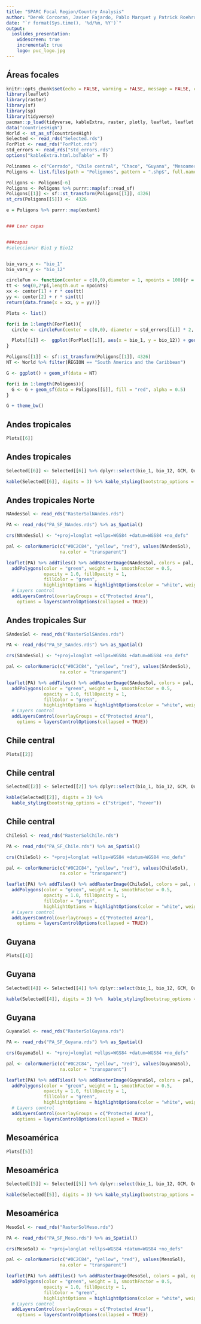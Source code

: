 ```yaml
---
title: "SPARC Focal Region/Country Analysis"
author: "Derek Corcoran, Javier Fajardo, Pablo Marquet y Patrick Roehrdanz"
date: "`r format(Sys.time(), '%d/%m, %Y')`"
output:
  ioslides_presentation:
    widescreen: true
    incremental: true
    logo: puc_logo.jpg
---
```


## Áreas focales

```r
knitr::opts_chunk$set(echo = FALSE, warning = FALSE, message = FALSE, cache = TRUE)
library(leaflet)
library(raster)
library(sf)
library(sp)
library(tidyverse)
pacman::p_load(tidyverse, kableExtra, raster, plotly, leaflet, leaflet.extras,sp, sf, rgdal, fasterize, maps, maptools, rasterVis, ggrepel, rworldxtra)
data("countriesHigh")
World <- st_as_sf(countriesHigh)
Selected <- read_rds("Selected.rds")
ForPlot <- read_rds("ForPlot.rds")
std_errors <- read_rds("std_errors.rds")
options("kableExtra.html.bsTable" = T)

```

```r

Polinames <- c("Cerrado", "Chile central", "Chaco", "Guyana", "Mesoamerica", "Andes tropicales")
Poligons <- list.files(path = "Poligonos", pattern = ".shp$", full.names = T, recursive = T) 

Poligons <- Poligons[-6]
Poligons <- Poligons %>% purrr::map(sf::read_sf)
Poligons[[1]] <- sf::st_transform(Poligons[[1]], 4326)
st_crs(Poligons[[5]]) <-  4326

e = Poligons %>% purrr::map(extent)


### Leer capas


###capas
#seleccionar Bio1 y Bio12


bio_vars_x <- "bio_1"
bio_vars_y <- "bio_12"

```

```r
circleFun <- function(center = c(0,0),diameter = 1, npoints = 100){r = diameter / 2
tt <- seq(0,2*pi,length.out = npoints)
xx <- center[1] + r * cos(tt)
yy <- center[2] + r * sin(tt)
return(data.frame(x = xx, y = yy))}

Plots <- list()

for(i in 1:length(ForPlot)){
  circle <- circleFun(center = c(0,0), diameter = std_errors[[i]] * 2, npoints = 300)

  Plots[[i]] <-  ggplot(ForPlot[[i]], aes(x = bio_1, y = bio_12)) + geom_point(aes(color = Within_circle, shape = cordex))+ geom_path(data = circle, aes(x, y), alpha = .3) + geom_vline(xintercept = 0, color="grey") + geom_hline(yintercept = 0, color="grey")  + scale_color_manual(values = c("#ad2f48", "#414685"),guide = FALSE) + coord_fixed() + theme_minimal() + theme(legend.position = 'none') + geom_text_repel(ggplot2::aes(label = GCM, x = bio_1,y = bio_12), size = 3) + geom_point(data = Selected[[i]], aes(color = "green", shape = cordex)) + xlab("Temperature") + ylab("Precipitation")
}

```

```r
Poligons[[1]] <- sf::st_transform(Poligons[[1]], 4326)
NT <- World %>% filter(REGION == "South America and the Caribbean")

G <- ggplot() + geom_sf(data = NT) 

for(i in 1:length(Poligons)){
  G <- G + geom_sf(data = Poligons[[i]], fill = "red", alpha = 0.5) 
}

G + theme_bw()
```

## Andes tropicales

```r
Plots[[6]]
```

## Andes tropicales


```r
Selected[[6]] <- Selected[[6]] %>% dplyr::select(bio_1, bio_12, GCM, Quad, cordex)

kable(Selected[[6]], digits = 3) %>% kable_styling(bootstrap_options = c("striped", "hover"))

```

## Andes tropicales Norte

```r
NAndesSol <- read_rds("RasterSolNAndes.rds")

PA <- read_rds("PA_SF_NAndes.rds") %>% as_Spatial()

crs(NAndesSol) <- "+proj=longlat +ellps=WGS84 +datum=WGS84 +no_defs"

pal <- colorNumeric(c("#0C2C84", "yellow", "red"), values(NAndesSol),
                    na.color = "transparent")

leaflet(PA) %>% addTiles() %>% addRasterImage(NAndesSol, colors = pal, opacity = 0.5) %>% addLegend(pal = pal, values = values(NAndesSol),title = "Priority")%>%
  addPolygons(color = "green", weight = 1, smoothFactor = 0.5,
              opacity = 1.0, fillOpacity = 1,
              fillColor = "green",
              highlightOptions = highlightOptions(color = "white", weight = 2, bringToFront = TRUE), group = "Protected Area", label = ~NAME, popup = ~NAME) %>%
  # Layers control
  addLayersControl(overlayGroups = c("Protected Area"),
    options = layersControlOptions(collapsed = TRUE)) 

```


## Andes tropicales Sur


```r
SAndesSol <- read_rds("RasterSolSAndes.rds")

PA <- read_rds("PA_SF_SAndes.rds") %>% as_Spatial()

crs(SAndesSol) <- "+proj=longlat +ellps=WGS84 +datum=WGS84 +no_defs"

pal <- colorNumeric(c("#0C2C84", "yellow", "red"), values(SAndesSol),
                    na.color = "transparent")

leaflet(PA) %>% addTiles() %>% addRasterImage(SAndesSol, colors = pal, opacity = 0.5) %>% addLegend(pal = pal, values = values(SAndesSol),title = "Priority")%>%
  addPolygons(color = "green", weight = 1, smoothFactor = 0.5,
              opacity = 1.0, fillOpacity = 1,
              fillColor = "green",
              highlightOptions = highlightOptions(color = "white", weight = 2, bringToFront = TRUE), group = "Protected Area", label = ~NAME, popup = ~NAME) %>%
  # Layers control
  addLayersControl(overlayGroups = c("Protected Area"),
    options = layersControlOptions(collapsed = TRUE)) 

```

## Chile central

```r
Plots[[2]]
```

## Chile central

```r
Selected[[2]] <- Selected[[2]] %>% dplyr::select(bio_1, bio_12, GCM, Quad, cordex)

kable(Selected[[2]], digits = 3) %>%
  kable_styling(bootstrap_options = c("striped", "hover"))

```


## Chile central

```r
ChileSol <- read_rds("RasterSolChile.rds")

PA <- read_rds("PA_SF_Chile.rds") %>% as_Spatial()

crs(ChileSol) <- "+proj=longlat +ellps=WGS84 +datum=WGS84 +no_defs"

pal <- colorNumeric(c("#0C2C84", "yellow", "red"), values(ChileSol),
                    na.color = "transparent")

leaflet(PA) %>% addTiles() %>% addRasterImage(ChileSol, colors = pal, opacity = 0.5) %>% addLegend(pal = pal, values = values(ChileSol),title = "Priority")%>%
  addPolygons(color = "green", weight = 1, smoothFactor = 0.5,
              opacity = 1.0, fillOpacity = 1,
              fillColor = "green",
              highlightOptions = highlightOptions(color = "white", weight = 2, bringToFront = TRUE), group = "Protected Area", label = ~NAME, popup = ~NAME) %>%
  # Layers control
  addLayersControl(overlayGroups = c("Protected Area"),
    options = layersControlOptions(collapsed = TRUE)) 

```


## Guyana


```r
Plots[[4]]
```

## Guyana

```r
Selected[[4]] <- Selected[[4]] %>% dplyr::select(bio_1, bio_12, GCM, Quad, cordex)

kable(Selected[[4]], digits = 3) %>%  kable_styling(bootstrap_options = c("striped", "hover"))

```


## Guyana

```r
GuyanaSol <- read_rds("RasterSolGuyana.rds")

PA <- read_rds("PA_SF_Guyana.rds") %>% as_Spatial()

crs(GuyanaSol) <- "+proj=longlat +ellps=WGS84 +datum=WGS84 +no_defs"

pal <- colorNumeric(c("#0C2C84", "yellow", "red"), values(GuyanaSol),
                    na.color = "transparent")

leaflet(PA) %>% addTiles() %>% addRasterImage(GuyanaSol, colors = pal, opacity = 0.5) %>% addLegend(pal = pal, values = values(GuyanaSol),title = "Priority")%>%
  addPolygons(color = "green", weight = 1, smoothFactor = 0.5,
              opacity = 1.0, fillOpacity = 1,
              fillColor = "green",
              highlightOptions = highlightOptions(color = "white", weight = 2, bringToFront = TRUE), group = "Protected Area", label = ~NAME, popup = ~NAME) %>%
  # Layers control
  addLayersControl(overlayGroups = c("Protected Area"),
    options = layersControlOptions(collapsed = TRUE)) 

```

## Mesoamérica


```r
Plots[[5]]
```

## Mesoamérica


```r
Selected[[5]] <- Selected[[5]] %>% dplyr::select(bio_1, bio_12, GCM, Quad, cordex)

kable(Selected[[5]], digits = 3) %>% kable_styling(bootstrap_options = c("striped", "hover"))

```

## Mesoamérica

```r
MesoSol <- read_rds("RasterSolMeso.rds")

PA <- read_rds("PA_SF_Meso.rds") %>% as_Spatial()

crs(MesoSol) <- "+proj=longlat +ellps=WGS84 +datum=WGS84 +no_defs"

pal <- colorNumeric(c("#0C2C84", "yellow", "red"), values(MesoSol),
                    na.color = "transparent")

leaflet(PA) %>% addTiles() %>% addRasterImage(MesoSol, colors = pal, opacity = 0.5) %>% addLegend(pal = pal, values = values(MesoSol),title = "Priority")%>%
  addPolygons(color = "green", weight = 1, smoothFactor = 0.5,
              opacity = 1.0, fillOpacity = 1,
              fillColor = "green",
              highlightOptions = highlightOptions(color = "white", weight = 2, bringToFront = TRUE), group = "Protected Area", label = ~NAME, popup = ~NAME) %>%
  # Layers control
  addLayersControl(overlayGroups = c("Protected Area"),
    options = layersControlOptions(collapsed = TRUE)) 

```

